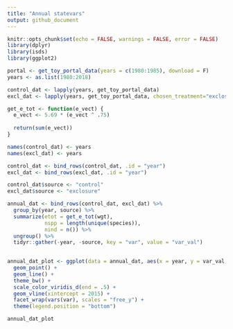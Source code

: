 ```yaml
---
title: "Annual statevars"
output: github_document
---
```


```r
knitr::opts_chunk$set(echo = FALSE, warnings = FALSE, error = FALSE)
library(dplyr)
library(isds)
library(ggplot2)
```

```r

portal <- get_toy_portal_data(years = c(1980:1985), download = F)
years <- as.list(1980:2018)

control_dat <- lapply(years, get_toy_portal_data)
excl_dat <- lapply(years, get_toy_portal_data, chosen_treatment="exclosure")

get_e_tot <- function(e_vect) {
  e_vect <- 5.69 * (e_vect ^ .75)
  
  return(sum(e_vect))
}

names(control_dat) <- years
names(excl_dat) <- years

control_dat <- bind_rows(control_dat, .id = "year")
excl_dat <- bind_rows(excl_dat, .id = "year")

control_dat$source <- "control"
excl_dat$source <- "exclosure"

annual_dat <- bind_rows(control_dat, excl_dat) %>%
  group_by(year, source) %>%
  summarize(etot = get_e_tot(wgt),
            nspp = length(unique(species)),
            nind = n()) %>%
  ungroup() %>%
  tidyr::gather(-year, -source, key = "var", value = "var_val")
  

```

```r

annual_dat_plot <- ggplot(data = annual_dat, aes(x = year, y = var_val, color = source, group = source)) +
  geom_point() +
  geom_line() +
  theme_bw() +
  scale_color_viridis_d(end = .5) +
  geom_vline(xintercept = 2015) +
  facet_wrap(vars(var), scales = "free_y") +
  theme(legend.position = "bottom")

annual_dat_plot

```

